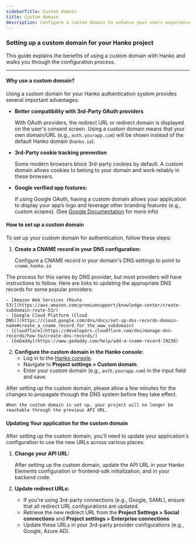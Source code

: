 ```yaml
---
sidebarTitle: Custom domain
title: Custom domain
description: Configure a custom domain to enhance your users experience.
---
```

### Setting up a custom domain for your Hanko project

This guide explains the benefits of using a custom domain with Hanko and walks you through the configuration process.

---

#### Why use a custom domain?

Using a custom domain for your Hanko authentication system provides several important advantages:

- **Better compatibility with 3rd-Party OAuth providers**

    With OAuth providers, the redirect URL or redirect domain is displayed on the user's consent screen. Using a custom domain means that your own domain/URL (e.g., `auth.yourapp.com`) will be shown instead of the default Hanko domain (`hanko.io`).

- **3rd-Party cookie tracking prevention**

    Some modern browsers block 3rd-party cookies by default. A custom domain allows cookies to belong to your domain and work reliably in these browsers.

- **Google verified app features:**

    If using Google OAuth, having a custom domain allows your application to display your app’s logo and leverage other branding features (e.g., custom scopes). (See [Google Documentation](https://support.google.com/cloud/answer/13463073?hl=en) for more info)

#### How to set up a custom domain

To set up your custom domain for authentication, follow these steps:

1. **Create a CNAME record in your DNS configuration:**

    Configure a CNAME record in your domain's DNS settings to point to `cname.hanko.io`

<Note>
    The process for this varies by DNS provider, but most providers will have instructions to follow. Here are links to
    updating the appropriate DNS records for some popular providers:

    - [Amazon Web Services (Route
    53)](https://aws.amazon.com/premiumsupport/knowledge-center/create-subdomain-route-53/)
    - [Google Cloud Platform (Cloud
    DNS)](https://cloud.google.com/dns/docs/set-up-dns-records-domain-name#create_a_cname_record_for_the_www_subdomain)
    - [Cloudflare](https://developers.cloudflare.com/dns/manage-dns-records/how-to/create-dns-records/)
    - [GoDaddy](https://www.godaddy.com/help/add-a-cname-record-19236)
</Note>


2. **Configure the custom domain in the Hanko console:**
    - Log in to the [Hanko console](https://cloud.hanko.io).
    - Navigate to **Project settings > Custom domain**.
    - Enter your custom domain (e.g., `auth.yourapp.com`) in the input field and save.

<Note>
    After setting up the custom domain, please allow a few minutes for the changes to propagate through the DNS system
    before they take effect.

    When the custom domain is set up, your project will no longer be reachable through the previous API URL.
</Note>

#### Updating Your application for the custom domain

After setting up the custom domain, you'll need to update your application's configuration to use the new URLs across various places:

1. **Change your API URL:**

    After setting up the custom domain, update the API URL in your Hanko Elements configuration or frontend-sdk initialization, and in your backend code.

2. **Update redirect URLs:**
    - If you're using 3rd-party connections (e.g., Google, SAML), ensure that all redirect URL configurations are updated.
    - Retrieve the new redirect URL from the **Project Settings > Social connections** and **Project settings > Enterprise connections**
    - Update these URLs in your 3rd-party provider configurations (e.g., Google, Azure AD).
